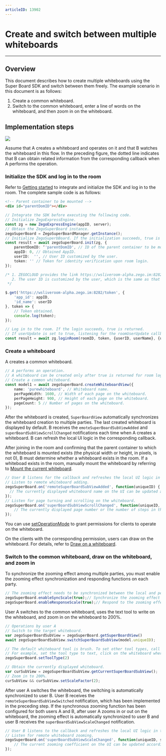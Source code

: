 ```yaml
---
articleID: 13902
---
```


# Create and switch between multiple whiteboards

- - -
## Overview
This document describes how to create multiple whiteboards using the Super Board SDK and switch between them freely. The example scenario in this document is as follows:
1. Create a common whiteboard.
2. Switch to the common whiteboard, enter a line of words on the whiteboard, and then zoom in on the whiteboard.


## Implementation steps
<Frame width="512" height="auto" caption=""><img src="https://storage.zego.im/sdk-doc/Pics/WhiteboardView/Superboard_bestpractice_web_EN.png" /></Frame>

Assume that A creates a whiteboard and operates on it and that B watches the whiteboard in this flow. In the preceding figure, the dotted line indicates that B can obtain related information from the corresponding callback when A performs the operation.

### Initialize the SDK and log in to the room
Refer to [Getting started](../Quick%20start/Create%20white%20board.mdx) to integrate and initialize the SDK and log in to the room. The complete sample code is as follows:

```html
<!-- Parent container to be mounted -->
<div id="parentDomID"></div>
```

```typescript
// Integrate the SDK before executing the following code.
// Initialize ZegoExpressEngine.
const zg = new ZegoExpressEngine(appID, server);
// Obtain the ZegoSuperBoard instance.
zegoSuperBoard = ZegoSuperBoardManager.getInstance();
// Initialize ZegoSuperbBoard. If the initialization succeeds, true is returned for result.  
const result = await zegoSuperBoard.init(zg, {
    parentDomID: ‘'parentDomID', // ID of the parent container to be mounted.
    appID: 0, // Obtained AppID.
    userID:  '', // User ID customized by the user.
    token: '' // Token for identity verification upon room login.
});

/* 1. ZEGOCLOUD provides the link https://wsliveroom-alpha.zego.im:8282/token for obtaining the token during the development stage, and the obtained token can be used only in the test environment. In the formal environment, the token must be implemented by developers’ service servers.
   2. The user ID is customized by the user, which is the same as that for logging in to the room.
 */

$.get('https://wsliveroom-alpha.zego.im:8282/token', {
    'app_id': appID,
    'id_name': userID  
}, token => {
    // Token obtained.
    console.log(token);
});

// Log in to the room. If the login succeeds, true is returned.
// If userUpdate is set to true, listening for the roomUserUpdate callback is enabled. By default, the listening is disabled.
const result = await zg.loginRoom(roomID, token, {userID, userName}, {userUpdate: true});
```

### Create a whiteboard

A creates a common whiteboard.

```typescript
// A performs an operation.
// A whiteboard can be created only after true is returned for room login in the preceding step.
// Create a common whiteboard.
const model1 = await zegoSuperBoard.createWhiteboardView({
    name: 'purewhiteboard', // Whiteboard name.
    perPageWidth: 1600, // Width of each page on the whiteboard.
    perPageHeight: 900, // Height of each page on the whiteboard.
    pageCount: 5 // Number of pages on the whiteboard.
});
```

After the whiteboard is created, `SuperBoardView` automatically synchronizes the whiteboard creation to multiple parties. The last created whiteboard is displayed by default. B receives the `emoteSuperBoardSubViewAdded` and `superBoardSubViewScrollChanged` notifications each time when A creates a whiteboard. B can refresh the local UI logic in the corresponding callback.
<Warning title="Warning">

After joining in the room and confirming that the parent container to which the whiteboard is mounted exists (the physical width or height, in pixels, is not 0), B must determine whether a whiteboard exists in the room. If a whiteboad exists in the room, manually mount the whiteboard by referring to [Mount the current whiteboard](13902#9).

</Warning>

```typescript
// User B listens for the callback and refreshes the local UI logic in the callback.
// Listen to remote whiteboard adding.
zegoSuperBoard.on('remoteSuperBoardSubViewAdded', function(uniqueID) {
  // The currently displayed whiteboard name on the UI can be updated according to the data in ZegoSuperBoardManager.getInstance().getSuperBoardView().getCurrentSuperBoardSubView().getModel().
});
// Listen for page turning and scrolling on the whiteboard.
zegoSuperBoard.on('superBoardSubViewScrollChanged', function(uniqueID, page, step) {
    // The currently displayed page number or the number of steps in the current animation effect on the UI can be updated according to the parameter information returned in the callback. 
});
```

You can use [setOperationMode](@setOperationMode) to grant permissions for clients to operate on the whiteboard.

On the clients with the corresponding permission, users can draw on the whiteboard. For details, refer to [Draw on a whiteboard](../Basic%20Function/Sketch.mdx).

### Switch to the common whiteboard, draw on the whiteboard, and zoom in
To synchronize the zooming effect among multiple parties, you must enable the zooming effect synchronization and responding functions on each party.
```typescript
// The zooming effect needs to be synchronized between the local and peer parties.
zegoSuperBoard.enableSyncScale(true);// Synchronize the zooming effect to the other party.
zegoSuperBoard.enableResponseScale(true);// Respond to the zooming effect synchronized from the other party.
```

User A switches to the common whiteboard, uses the text tool to write on the whiteboard, and zoom in on the whiteboard to 200%.
```typescript
// Operations by user A
// Switch to the target whiteboard.
var zegoSuperBoardSubView = zegoSuperBoard.getSuperBoardView()
await zegoSuperBoardSubView.switchSuperBoardSubView(model.uniqueID);

// The default whiteboard tool is brush. To set other tool types, call setToolType.
// For example, set the tool type to text, click on the whiteboard where you want to display the text, and enter the text.
zegoSuperBoard.setToolType(2)

// Obtain the currently displayed whiteboard.
var curSubView = zegoSuperBoardSubView.getCurrentSuperBoardSubView();
// Zoom in to 200%.
curSubView && curSubView.setScaleFactor(2);
```
After user A switches the whiteboard, the switching is automatically synchronized to user B. User B receives the `remoteSuperBoardSubViewSwitched` notification, which has been implemented in the preceding step. If the synchronous zooming function has been configured for both users A and B, after user A zooms in or out on the whiteboard, the zooming effect is automatically synchronized to user B and user B receives the `superBoardSubViewScaleChanged` notification.

```typescript
// User B listens to the callback and refreshes the local UI logic in the callback.
// Listen for remote whiteboard zooming.
zegoSuperBoard.on('superBoardSubViewScaleChanged', function(uniqueID, scale) {
    // The current zooming coefficient on the UI can be updated according to the parameter information returned in the callback.
}); 
```
